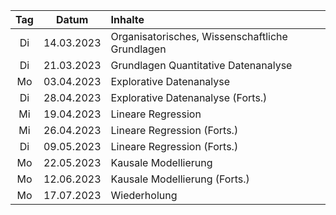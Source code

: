 | Tag | Datum      | Inhalte                                         |
|:---:|:----------:|:------------------------------------------------|
| Di  | 14.03.2023 | Organisatorisches, Wissenschaftliche Grundlagen |
| Di  | 21.03.2023 | Grundlagen Quantitative Datenanalyse            |
| Mo  | 03.04.2023 | Explorative Datenanalyse                        |
| Di  | 28.04.2023 | Explorative Datenanalyse (Forts.)               |
| Mi  | 19.04.2023 | Lineare Regression                              |
| Mi  | 26.04.2023 | Lineare Regression (Forts.)                     |
| Di  | 09.05.2023 | Lineare Regression (Forts.)                     |
| Mo  | 22.05.2023 | Kausale Modellierung                            |
| Mo  | 12.06.2023 | Kausale Modellierung (Forts.)                   |
| Mo  | 17.07.2023 | Wiederholung                                    |